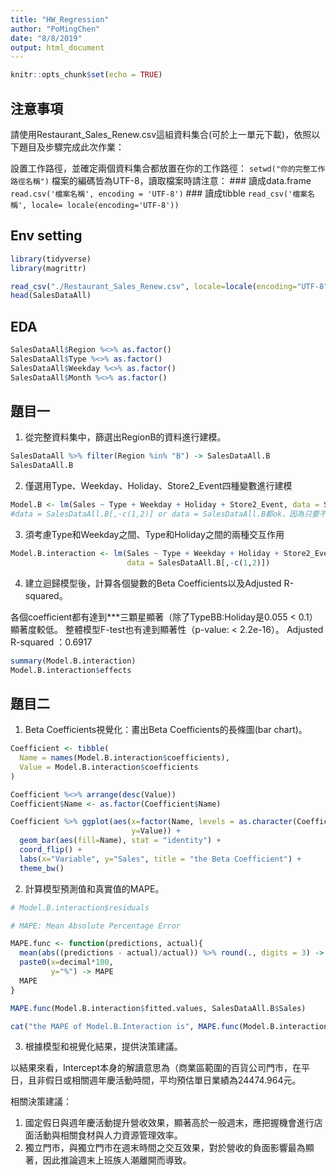 ```yaml
---
title: "HW_Regression"
author: "PoMingChen"
date: "8/8/2019"
output: html_document
---
```


```r
knitr::opts_chunk$set(echo = TRUE)
```

## 注意事項

請使用Restaurant_Sales_Renew.csv這組資料集合(可於上一單元下載)，依照以下題目及步驟完成此次作業：

設置工作路徑，並確定兩個資料集合都放置在你的工作路徑：
`setwd("你的完整工作路徑名稱")`
檔案的編碼皆為UTF-8，讀取檔案時請注意：
### 讀成data.frame
`read.csv('檔案名稱', encoding = 'UTF-8')`
### 讀成tibble
`read_csv('檔案名稱', locale= locale(encoding='UTF-8'))`

## Env setting

```r
library(tidyverse)
library(magrittr)
```

```r
read_csv("./Restaurant_Sales_Renew.csv", locale=locale(encoding="UTF-8")) -> SalesDataAll
head(SalesDataAll)
```

## EDA

```r
SalesDataAll$Region %<>% as.factor()
SalesDataAll$Type %<>% as.factor()
SalesDataAll$Weekday %<>% as.factor()
SalesDataAll$Month %<>% as.factor()
```


## 題目一

1. 從完整資料集中，篩選出RegionB的資料進行建模。
```r
SalesDataAll %>% filter(Region %in% "B") -> SalesDataAll.B
SalesDataAll.B
```


2. 僅選用Type、Weekday、Holiday、Store2_Event四種變數進行建模

```r
Model.B <- lm(Sales ~ Type + Weekday + Holiday + Store2_Event, data = SalesDataAll.B[,-c(1,2)])
#data = SalesDataAll.B[,-c(1,2)] or data = SalesDataAll.B都ok，因為只要不要在迴歸公式內，下“,"，就只會引入必要的變數。
```

3. 須考慮Type和Weekday之間、Type和Holiday之間的兩種交互作用

```r
Model.B.interaction <- lm(Sales ~ Type + Weekday + Holiday + Store2_Event + Type*Weekday + Type*Holiday,
                          data = SalesDataAll.B[,-c(1,2)])
```

4. 建立迴歸模型後，計算各個變數的Beta Coefficients以及Adjusted R-squared。

各個coefficient都有達到***三顆星顯著（除了TypeBB:Holiday是0.055 < 0.1）顯著度較低。
整體模型F-test也有達到顯著性（p-value: < 2.2e-16）。
Adjusted R-squared ：0.6917 

```r
summary(Model.B.interaction)
Model.B.interaction$effects
```


## 題目二

1. Beta Coefficients視覺化：畫出Beta Coefficients的長條圖(bar chart)。

```r
Coefficient <- tibble(
  Name = names(Model.B.interaction$coefficients),
  Value = Model.B.interaction$coefficients
)

Coefficient %<>% arrange(desc(Value))
Coefficient$Name <- as.factor(Coefficient$Name)
```

```r
Coefficient %>% ggplot(aes(x=factor(Name, levels = as.character(Coefficient$Name)), 
                           y=Value)) + 
  geom_bar(aes(fill=Name), stat = "identity") + 
  coord_flip() +
  labs(x="Variable", y="Sales", title = "the Beta Coefficient") +
  theme_bw()
```

2. 計算模型預測值和真實值的MAPE。

```r
# Model.B.interaction$residuals

# MAPE: Mean Absolute Percentage Error 

MAPE.func <- function(predictions, actual){
  mean(abs((predictions - actual)/actual)) %>% round(., digits = 3) -> decimal
  paste0(x=decimal*100, 
         y="%") -> MAPE
  MAPE
}

```

```r
MAPE.func(Model.B.interaction$fitted.values, SalesDataAll.B$Sales)
```


```r
cat("the MAPE of Model.B.Interaction is", MAPE.func(Model.B.interaction$fitted.values, SalesDataAll.B$Sales))
```

3. 根據模型和視覺化結果，提供決策建議。

以結果來看，Intercept本身的解讀意思為（商業區範圍的百貨公司門市，在平日，且非假日或相關週年慶活動時間，平均預估單日業績為24474.964元。

相關決策建議：

1. 國定假日與週年慶活動提升營收效果，顯著高於一般週末，應把握機會進行店面活動與相關食材與人力資源管理效率。
2. 獨立門市，與獨立門市在週末時間之交互效果，對於營收的負面影響最為顯著，因此推論週末上班族人潮離開而導致。




